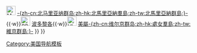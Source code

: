 <noinclude>
{{noteTA
|1=zh-cn:乔治;zh-tw:喬治;zh-hk:佐治;
}}
</noinclude>{{Navbox
|name   = 美國州徽
|title  = {{USA}}各州、聯邦地區、島嶼地區徽章
|titlestyle =
|style  = text-align: left;
|evenstyle = background: #eee;
|groupstyle = text-align: right;
|state  = autocollapse
|top    =
| group1 = 國家
| list1={{Navbox|child
| style  = text-align: center;
| state   = plain
| list1= [[File:Great Seal of the United States (obverse).svg|25px]] [[美国国徽|美國]]
}}
| group2 = [[美國州份|聯邦州]]
| list2  ={{Navbox with columns|child
| state   = plain
| colstyle = text-align: left
| col1 = [[File:Flag of Alabama.svg|25px|border|AL]] [[阿拉巴馬州州徽|-{zh-cn:亚拉巴马;zh-hk:亞拉巴馬;zh-tw:阿拉巴馬;}-州]]<br>[[File:Flag of Alaska.svg|25px|border|AK]] [[阿拉斯加州州徽|阿拉斯加州]]<br>[[File:Flag of Arizona.svg|25px|border|AZ]] [[亞利桑那州州徽|亞利桑那州]]<br>[[File:Flag of Arkansas.svg|25px|border|AR]] [[阿肯色州州徽|阿肯色州]]<br>[[File:Flag of California.svg|25px|border|CA]] [[加利福尼亞州州徽|加利福尼亞州]]<br>[[File:Flag of Colorado.svg|25px|border|CO]] [[科羅拉多州州徽|科羅拉多州]]<br>[[File:Flag of Connecticut.svg|25px|border|CT]] [[康乃狄克州州徽|-{zh-cn:康乃狄克;zh-hk:康涅狄格;zh-tw:康乃狄克;}-州]]<br>[[File:Flag of Delaware.svg|25px|border|DE]] [[特拉华州州徽|-{zh-cn:特拉华州;zh-hk:特拉華州;zh-tw:德拉瓦州;}-]]<br>[[File:Flag of Florida.svg|25px|border|FL]] [[佛羅里達州州徽|佛羅里達州]]<br>[[File:Flag of Georgia (U.S. state).svg|25px|border|GA]] [[喬治亞州州徽|-{zh-cn:佐治亚州;zh-hk:佐治亞州;zh-tw:喬治亞州;}-]]
| col2 =[[File:Flag of Hawaii.svg|25px|border|HI]] [[夏威夷州州徽|夏威夷州]]<br>[[File:Flag of Idaho.svg|25px|border|ID]] [[爱达荷州州徽|-{zh-cn:爱达荷州;zh-hk:愛達荷州;zh-tw:愛德荷州;}-]]<br>[[File:Flag of Illinois.svg|25px|border|IL]] [[伊利诺伊州州徽|-{zh-cn:伊利诺伊州;zh-hk:伊利諾伊州;zh-tw:伊利諾州;}-]]<br>[[File:Flag of Indiana.svg|25px|border|IN]] [[印第安纳州州徽|-{zh-hk:印第安納;zh-cn:印第安纳;zh-tw:印地安那;}-州]]<br>[[File:Flag of Iowa.svg|25px|border|IA]] [[艾奧瓦州州徽|-{zh-cn:艾奥瓦;zh-hk:艾奧瓦;zh-tw:愛荷華;}-州]]<br>[[File:Flag of Kansas.svg|25px|border|KS]] [[堪薩斯州州徽|堪薩斯州]]<br>[[File:Flag of Kentucky.svg|25px|border|KY]] [[肯塔基州州徽|肯塔基州]]<br>[[File:Flag of Louisiana.svg|25px|border|LA]] [[路易斯安那州州徽|路易-{zh-cn:斯;zh-hk:斯;zh-tw:西;}-安那州]]<br>[[File:Flag of Maine.svg|25px|border|ME]] [[缅因州州徽|缅因州]]<br>[[File:Flag of Maryland.svg|25px|border|MD]] [[马里兰州州徽|马里兰州]]
| col3 = [[File:Flag of Massachusetts.svg|25px|border|MA]] [[麻薩諸塞州州徽|-{zh-cn:马萨诸塞州;zh-hk:麻薩諸塞州;zh-tw:麻薩諸塞州;}-]]<br>[[File:Flag of Michigan.svg|25px|border|MI]] [[密歇根州州徽|-{zh-hk:密歇根州;zh-cn:密歇根州;zh-tw:密西根州;}-]]<br>[[File:Flag of Minnesota.svg|25px|border|MN]] [[明尼蘇達州州徽|明尼蘇達州]]<br>{{0}}{{0}}{{0}}{{0}}[[密西西比州州徽|密西西比州]]<br>[[File:Flag of Missouri.svg|25px|border|MO]] [[密蘇里州州徽|密蘇里州]]<br>[[File:Flag of Montana.svg|25px|border|MT]] [[蒙大拿州州徽|蒙大拿州]]<br>[[File:Flag of Nebraska.svg|25px|border|NE]] [[內布拉斯加州州徽|內布拉斯加州]]<br>[[File:Flag of Nevada.svg|25px|border|NV]] [[内華達州州徽|內華達州]]<br>[[File:Flag of New Hampshire.svg|25px|border|NH]] [[新罕布什尔州州徽|-{zh-cn:新罕布什尔州;zh-hk:新罕布什爾州;zh-tw:新罕布夏州;}-]]<br>[[File:Flag of New Jersey.svg|25px|border|NJ]] [[新泽西州州徽|-{zh-cn:新泽西;zh-hk:新澤西;zh-tw:紐澤西;}-州]]
| col4=[[File:Flag of New Mexico.svg|25px|border|NM]] [[新墨西哥州州徽|新墨西哥州]]<br>[[File:Flag of New York.svg|25px|border|NY]] [[纽约州州徽|紐約州]]<br>[[File:Flag of North Carolina.svg|25px|border|NC]] [[北卡羅萊納州州徽|北卡羅來納州]]<br>[[File:Flag of North Dakota.svg|25px|border|ND]] [[北達科他州州徽|北達科他州]]<br>[[File:Flag of Ohio.svg|25px|OH]] [[俄亥俄州州徽|俄亥俄州]]<br>[[File:Flag of Oklahoma.svg|25px|border|OK]] [[奧克拉荷馬州州徽|-{zh-cn:俄克拉荷马;zh-hk:俄克拉荷馬;zh-tw:奧克拉荷馬;}-州]]<br>[[File:Flag of Oregon.svg|25px|border|OR]] [[奧勒岡州州徽|-{zh-cn:俄勒冈州;zh-hk:俄勒岡州;zh-tw:奧勒岡州;}-]]<br>[[File:Flag of Pennsylvania.svg|25px|border|PA]] [[賓夕法尼亞州州徽|賓夕法尼亞州]]<br>[[File:Flag of Rhode Island.svg|25px|border|RI]] [[羅德島州州徽|-{zh-cn:罗得岛州;zh-hk:羅德島州;zh-tw:羅德島州;}-]]<br>[[File:Flag of South Carolina.svg|25px|border|SC]] [[南卡羅萊納州州徽|-{zh-cn:南卡罗来纳;zh-hk:南卡羅萊納;zh-tw:南卡羅萊那;}-州]]
| col5= [[File:Flag of South Dakota.svg|25px|border|SD]] [[南達科他州州徽|南達科他州]]<br>[[File:Flag of Tennessee.svg|25px|border|TN]] [[田納西州州徽|田納西州]]<br>[[File:Flag of Texas.svg|25px|border|TX]] [[德克萨斯州州徽|德克薩斯州]]<br>[[File:Flag of Utah.svg|25px|border|UT]] [[猶他州州徽|猶他州]]<br>[[File:Flag of Vermont.svg|25px|border|VT]] [[佛蒙特州州徽|佛蒙特州]]<br>[[File:Flag of Virginia.svg|25px|border|VA]] [[弗吉尼亚州州徽|-{zh-cn:弗吉尼亚州;zh-hk:維珍尼亞州;zh-tw:維吉尼亞州;}-]]<br>[[File:Flag of Washington.svg|25px|border|WA]] [[華盛頓州州徽|華盛頓州]]<br>[[File:Flag of West Virginia.svg|25px|border|WV]] [[西維吉尼亞州州徽|-{zh-cn:西弗吉尼亚州;zh-hk:西維珍尼亞州;zh-tw:西維吉尼亞州;}-]]<br>[[File:Flag of Wisconsin.svg|25px|border|WI]] [[威斯康辛州州徽|-{zh-cn:威斯康星州;zh-tw:威斯康辛州;}-]]<br>[[File:Flag of Wyoming.svg|25px|border|WY]] [[懷俄明州州徽|懷俄明州]]
}}
| group3 = [[聯邦地區]]
| list3={{Navbox|child
| style  = text-align: center;
| state   = plain
| list1= [[File:Flag of the District of Columbia.svg|25px|border|DC]] [[華盛頓哥倫比亞特區區徽|華盛頓哥倫比亞特區]]
}}
|group4 = [[島嶼地區]]
|list4={{Navbox |child
|style  = text-align: center;
| state   = plain
| list1 = [[File:Flag of American Samoa.svg|25px|border|AS]] [[美属萨摩亚徽章|美屬薩摩亞]]{{·w}}[[File:Flag of Guam.svg|25px|border|GU]] [[關島徽章|關島]]{{·w}}[[File:Flag_of_the_Northern_Mariana_Islands.svg|25px|border|MP]] [[北馬里亞納群島徽章|-{zh-cn:北马里亚纳群岛;zh-hk:北馬里亞納羣島;zh-tw:北馬里亞納群島;}-]]{{·w}}[[File:Flag of Puerto Rico.svg|25px|border|PR]] [[波多黎各國徽|波多黎各]]{{·w}}[[File:Flag_of_the_United_States_Virgin_Islands.svg|25px|border|VI]] [[美属维尔京群岛国徽|美屬-{zh-cn:维尔京群岛;zh-hk:處女羣島;zh-tw:維京群島;}-]]
}}
}}<noinclude>
[[Category:美国模板|{{PAGENAME}}]]
[[Category:美国导航模板]]
</noinclude>